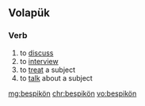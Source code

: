 ==Volapük==

===Verb===
{{head|vo|verb}}

# to [[discuss]]
# to [[interview]]
# to [[treat]] a subject
# to [[talk]] about a subject

[[mg:bespikön]]
[[chr:bespikön]]
[[vo:bespikön]]